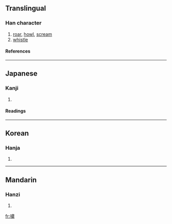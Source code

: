 {{see|嘯}}

==Translingual==
===Han character===
{{Han char|rn=30|rad=口|as=12|sn=15|four=|canj=口中中中 (RLLL)}}
# [[roar]], [[howl]], [[scream]]
# [[whistle]]
====References====
{{Han ref|kx=0206.201|hdz=10694.110|uh=5628|ud=22056}}
----
==Japanese==
===Kanji===
{{ja-kanji|grade=|rs=口12}}
# {{defn|Japanese}} 
====Readings====
{{ja-readings|on=[[しょう]] (shō), [[しつ]] (shitsu), [[しゅう]] (shū)|kun=[[うそぶく]] (usobuku), [[もぐぶく]] (mogubuku)}}
----
==Korean==
===Hanja===
{{ko-hanja|hangeul=소|rv=so|mr=so}}
# {{defn|Korean}}
----
==Mandarin==
===Hanzi===
{{cmn-hanzi|pin=[[xiào]] ([[xiao4]])|wg=hsiao<sup>4</sup>}}
# {{defn|Mandarin}}

[[fr:嘨]]